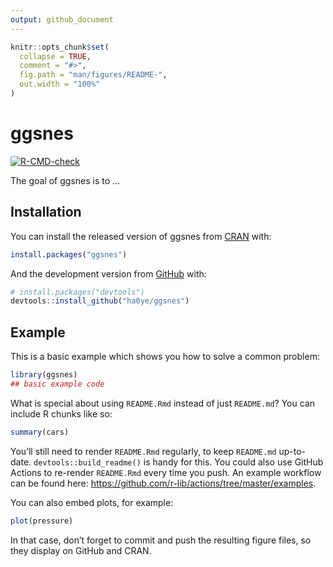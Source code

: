 ```yaml
---
output: github_document
---
```


<!-- README.md is generated from README.Rmd. Please edit that file -->

```r
knitr::opts_chunk$set(
  collapse = TRUE,
  comment = "#>",
  fig.path = "man/figures/README-",
  out.width = "100%"
)
```

# ggsnes

<!-- badges: start -->
[![R-CMD-check](https://github.com/ha0ye/ggsnes/workflows/R-CMD-check/badge.svg)](https://github.com/ha0ye/ggsnes/actions)
<!-- badges: end -->

The goal of ggsnes is to ...

## Installation

You can install the released version of ggsnes from [CRAN](https://CRAN.R-project.org) with:

``` r
install.packages("ggsnes")
```

And the development version from [GitHub](https://github.com/) with:

``` r
# install.packages("devtools")
devtools::install_github("ha0ye/ggsnes")
```
## Example

This is a basic example which shows you how to solve a common problem:

```r
library(ggsnes)
## basic example code
```

What is special about using `README.Rmd` instead of just `README.md`? You can include R chunks like so:

```r
summary(cars)
```

You'll still need to render `README.Rmd` regularly, to keep `README.md` up-to-date. `devtools::build_readme()` is handy for this. You could also use GitHub Actions to re-render `README.Rmd` every time you push. An example workflow can be found here: <https://github.com/r-lib/actions/tree/master/examples>.

You can also embed plots, for example:

```r
plot(pressure)
```

In that case, don't forget to commit and push the resulting figure files, so they display on GitHub and CRAN.
